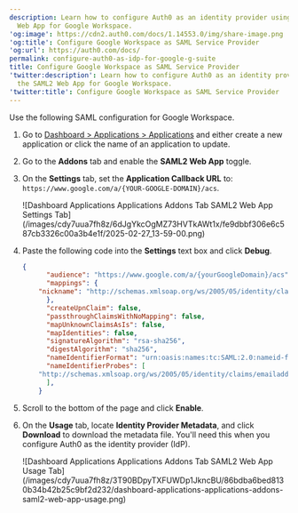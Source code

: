 ```yaml
---
description: Learn how to configure Auth0 as an identity provider using the SAML2
  Web App for Google Workspace.
'og:image': https://cdn2.auth0.com/docs/1.14553.0/img/share-image.png
'og:title': Configure Google Workspace as SAML Service Provider
'og:url': https://auth0.com/docs/
permalink: configure-auth0-as-idp-for-google-g-suite
title: Configure Google Workspace as SAML Service Provider
'twitter:description': Learn how to configure Auth0 as an identity provider using
  the SAML2 Web App for Google Workspace.
'twitter:title': Configure Google Workspace as SAML Service Provider
---
```

Use the following <Tooltip tip="Security Assertion Markup Language (SAML): Standardized protocol allowing two parties to exchange authentication information without a password." cta="View Glossary" href="/glossary?term=SAML">SAML</Tooltip> configuration for Google Workspace.

1. Go to [Dashboard > Applications > Applications](https://manage.auth0.com/#/applications) and either create a new application or click the name of an application to update.
2. Go to the **Addons** tab and enable the **SAML2 Web App** toggle.
3. On the **Settings** tab, set the **Application Callback URL** to: `https://www.google.com/a/{YOUR-GOOGLE-DOMAIN}/acs`.

   <Frame>![Dashboard Applications Applications Addons Tab SAML2 Web App Settings Tab](/images/cdy7uua7fh8z/6dJgYkcOgMZ73HVTkAWt1x/fe9dbbf306e6c587cb3326c00a3b4e1f/2025-02-27_13-59-00.png)</Frame>
4. Paste the following code into the **Settings** text box and click **Debug**.

   ```json lines
   {
         "audience": "https://www.google.com/a/{yourGoogleDomain}/acs",
         "mappings": {
       "nickname": "http://schemas.xmlsoap.org/ws/2005/05/identity/claims/name",
         },
         "createUpnClaim": false,
         "passthroughClaimsWithNoMapping": false,
         "mapUnknownClaimsAsIs": false,
         "mapIdentities": false,
         "signatureAlgorithm": "rsa-sha256",
         "digestAlgorithm": "sha256",
         "nameIdentifierFormat": "urn:oasis:names:tc:SAML:2.0:nameid-format:email",
         "nameIdentifierProbes": [
       "http://schemas.xmlsoap.org/ws/2005/05/identity/claims/emailaddress"
         ],
       }
   ```


   

   
5. Scroll to the bottom of the page and click **Enable**.
6. On the **Usage** tab, locate **Identity Provider Metadata**, and click **Download** to download the metadata file. You'll need this when you configure Auth0 as the identity provider (IdP).

   <Frame>![Dashboard Applications Applications Addons Tab SAML2 Web App Usage Tab](/images/cdy7uua7fh8z/3T90BDpyTXFUWDp1JkncBU/86bdba6bed8130b34b42b25c9bf2d232/dashboard-applications-applications-addons-saml2-web-app-usage.png)</Frame>